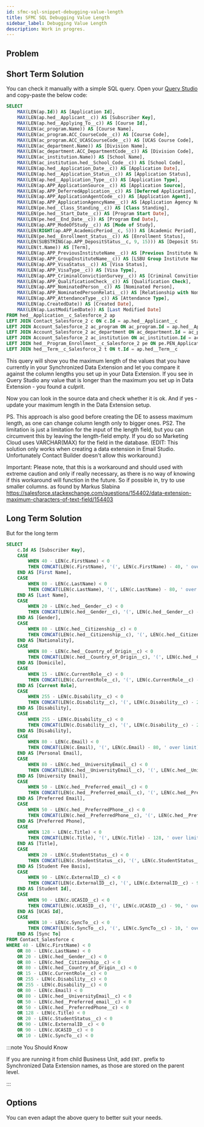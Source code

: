 ```yaml
---
id: sfmc-sql-snippet-debugging-value-length
title: SFMC SQL Debugging Value Length
sidebar_label: Debugging Value Length
description: Work in progres.
---
```



<LeadText content='Work in progres.' />

## Problem



## Short Term Solution

You can check it manually with a simple SQL query. Open your [Query Studio](./sfmc-sql-basics.mdx#query-studio) and copy-paste the below code:

```sql
SELECT
    MAX(LEN(ap.Id)) AS [Application Id],
    MAX(LEN(ap.hed__Applicant__c)) AS [Subscriber Key],
    MAX(LEN(ap.hed__Applying_To__c)) AS [Course Id],
    MAX(LEN(ac_program.Name)) AS [Course Name],
    MAX(LEN(ac_program.ACC_CourseCode__c)) AS [Course Code],
    MAX(LEN(ac_program.ACC_UCASCourseCode__c)) AS [UCAS Course Code],
    MAX(LEN(ac_department.Name)) AS [Division Name],
    MAX(LEN(ac_department.ACC_DepartmentCode__c)) AS [Division Code],
    MAX(LEN(ac_institution.Name)) AS [School Name],
    MAX(LEN(ac_institution.hed__School_Code__c)) AS [School Code],
    MAX(LEN(ap.hed__Application_Date__c)) AS [Application Date],
    MAX(LEN(ap.hed__Application_Status__c)) AS [Application Status],
    MAX(LEN(ap.hed__Application_Type__c)) AS [Application Type],
    MAX(LEN(ap.APP_ApplicationSource__c)) AS [Application Source],
    MAX(LEN(ap.APP_DeferredApplication__c)) AS [Deferred Application],
    MAX(LEN(ap.APP_ApplicationAgentCode__c)) AS [Application Agent],
    MAX(LEN(ap.APP_ApplicationAgencyName__c)) AS [Application Agency Name],
    MAX(LEN(pe.hed__Class_Standing__c)) AS [Class Standing],
    MAX(LEN(pe.hed__Start_Date__c)) AS [Program Start Date],
    MAX(LEN(pe.hed__End_Date__c)) AS [Program End Date],
    MAX(LEN(ap.APP_ModeOfStudy__c)) AS [Mode of Study],
    MAX(LEN(RIGHT(ap.APP_AcademicPeriod__c, 5))) AS [Academic Period],
    MAX(LEN(pe.hed__Enrollment_Status__c)) AS [Enrollment Status],
    MAX(LEN(SUBSTRING(ap.APP_DepositStatus__c, 9, 15))) AS [Deposit Status],
    MAX(LEN(t.Name)) AS [Term],
    MAX(LEN(ap.APP_PreviousInstituteName__c)) AS [Previous Institute Name],
    MAX(LEN(ap.APP_GroupInstituteName__c)) AS [LSBU Group Institute Name],
    MAX(LEN(ap.APP_VisaStatus__c)) AS [Visa Status],
    MAX(LEN(ap.APP_VisaType__c)) AS [Visa Type],
    MAX(LEN(ap.APP_CriminalConvictionSurvey__c)) AS [Criminal Convition Survey],
    MAX(LEN(ap.APP_QualificationCheck__c)) AS [Qualification Check],
    MAX(LEN(ap.APP_NominatedPerson__c)) AS [Nominated Person],
    MAX(LEN(ap.APP_NominatedPersonRelati__c)) AS [Relationship with Nominated Person],
    MAX(LEN(ap.APP_AttendanceType__c)) AS [Attendance Type],
    MAX(LEN(ap.CreatedDate)) AS [Created Date],
    MAX(LEN(ap.LastModifiedDate)) AS [Last Modified Date]
FROM hed__Application__c_Salesforce_2 ap
LEFT JOIN Contact_Salesforce_2 c ON c.Id = ap.hed__Applicant__c
LEFT JOIN Account_Salesforce_2 ac_program ON ac_program.Id = ap.hed__Applying_To__c
LEFT JOIN Account_Salesforce_2 ac_department ON ac_department.Id = ac_program.ParentId
LEFT JOIN Account_Salesforce_2 ac_institution ON ac_institution.Id = ac_department.ParentId
LEFT JOIN hed__Program_Enrollment__c_Salesforce_2 pe ON pe.PEN_Application__c = ap.Id
LEFT JOIN hed__Term__c_Salesforce_2 t ON t.Id = ap.hed__Term__c
```

This query will show you the maximum length of the values that you have currently in your Synchronized Data Extension and let you compare it against the column lengths you set up in your Data Extension. If you see in Query Studio any value that is longer than the maximum you set up in Data Extension - you found a culprit.

Now you can look in the source data and check whether it is ok. And if yes - update your maximum length in the Data Extension setup.

PS. This approach is also good before creating the DE to assess maximum length, as one can change column length only to bigger ones.
PS2.
The limitation is just a limitation for the input of the length field, but you can circumvent this by leaving the length-field empty. If you do so Marketing Cloud uses VARCHAR(MAX) for the field in the database. (EDIT: This solution only works when creating a data extension in Email Studio. Unfortunately Contact Builder doesn't allow this workaround.)

Important: Please note, that this is a workaround and should used with extreme caution and only if really necessary, as there is no way of knowing if this workaround will function in the future. So if possible in, try to use smaller columns. as found by Markus Slabina https://salesforce.stackexchange.com/questions/154402/data-extension-maximum-characters-of-text-field/154403

## Long Term Solution

But for the long term

```sql
SELECT
    c.Id AS [Subscriber Key],
    CASE
        WHEN 40 - LEN(c.FirstName) < 0
        THEN CONCAT(LEN(c.FirstName), '(', LEN(c.FirstName) - 40, ' over limit)')
    END AS [First Name],
    CASE
        WHEN 80 - LEN(c.LastName) < 0
        THEN CONCAT(LEN(c.LastName), '(', LEN(c.LastName) - 80, ' over limit)')
    END AS [Last Name],
    CASE
        WHEN 20 - LEN(c.hed__Gender__c) < 0
        THEN CONCAT(LEN(c.hed__Gender__c), '(', LEN(c.hed__Gender__c) - 20, ' over limit)')
    END AS [Gender],
    CASE
        WHEN 80 - LEN(c.hed__Citizenship__c) < 0
        THEN CONCAT(LEN(c.hed__Citizenship__c), '(', LEN(c.hed__Citizenship__c) - 80, ' over limit)')
    END AS [Nationality],
    CASE
        WHEN 80 - LEN(c.hed__Country_of_Origin__c) < 0
        THEN CONCAT(LEN(c.hed__Country_of_Origin__c), '(', LEN(c.hed__Country_of_Origin__c) - 80, ' over limit)')
    END AS [Domicile],
    CASE
        WHEN 15 - LEN(c.CurrentRole__c) < 0
        THEN CONCAT(LEN(c.CurrentRole__c), '(', LEN(c.CurrentRole__c) - 15, ' over limit)')
    END AS [Current Role],
    CASE
        WHEN 255 - LEN(c.Disability__c) < 0
        THEN CONCAT(LEN(c.Disability__c), '(', LEN(c.Disability__c) - 255, ' over limit)')
    END AS [Disability],
    CASE
        WHEN 255 - LEN(c.Disability__c) < 0
        THEN CONCAT(LEN(c.Disability__c), '(', LEN(c.Disability__c) - 255, ' over limit)')
    END AS [Disability],
    CASE
        WHEN 80 - LEN(c.Email) < 0
        THEN CONCAT(LEN(c.Email), '(', LEN(c.Email) - 80, ' over limit)')
    END AS [Personal Email],
    CASE
        WHEN 80 - LEN(c.hed__UniversityEmail__c) < 0
        THEN CONCAT(LEN(c.hed__UniversityEmail__c), '(', LEN(c.hed__UniversityEmail__c) - 80, ' over limit)')
    END AS [University Email],
    CASE
        WHEN 50 - LEN(c.hed__Preferred_email__c) < 0
        THEN CONCAT(LEN(c.hed__Preferred_email__c), '(', LEN(c.hed__Preferred_email__c) - 50, ' over limit)')
    END AS [Preferred Email],
    CASE
        WHEN 50 - LEN(c.hed__PreferredPhone__c) < 0
        THEN CONCAT(LEN(c.hed__PreferredPhone__c), '(', LEN(c.hed__PreferredPhone__c) - 50, ' over limit)')
    END AS [Preferred Phone],
    CASE
        WHEN 128 - LEN(c.Title) < 0
        THEN CONCAT(LEN(c.Title), '(', LEN(c.Title) - 128, ' over limit)')
    END AS [Title],
    CASE
        WHEN 20 - LEN(c.StudentStatus__c) < 0
        THEN CONCAT(LEN(c.StudentStatus__c), '(', LEN(c.StudentStatus__c) - 20, ' over limit)')
    END AS [Student Fee Basis],
    CASE
        WHEN 90 - LEN(c.ExternalID__c) < 0
        THEN CONCAT(LEN(c.ExternalID__c), '(', LEN(c.ExternalID__c) - 90, ' over limit)')
    END AS [Student Id],
    CASE
        WHEN 90 - LEN(c.UCASID__c) < 0
        THEN CONCAT(LEN(c.UCASID__c), '(', LEN(c.UCASID__c) - 90, ' over limit)')
    END AS [UCAS Id],
    CASE
        WHEN 10 - LEN(c.SyncTo__c) < 0
        THEN CONCAT(LEN(c.SyncTo__c), '(', LEN(c.SyncTo__c) - 10, ' over limit)')
    END AS [Sync To]
FROM Contact_Salesforce c
WHERE 40 - LEN(c.FirstName) < 0
    OR 80 - LEN(c.LastName) < 0
    OR 20 - LEN(c.hed__Gender__c) < 0
    OR 80 - LEN(c.hed__Citizenship__c) < 0
    OR 80 - LEN(c.hed__Country_of_Origin__c) < 0
    OR 15 - LEN(c.CurrentRole__c) < 0
    OR 255 - LEN(c.Disability__c) < 0
    OR 255 - LEN(c.Disability__c) < 0
    OR 80 - LEN(c.Email) < 0
    OR 80 - LEN(c.hed__UniversityEmail__c) < 0
    OR 50 - LEN(c.hed__Preferred_email__c) < 0
    OR 50 - LEN(c.hed__PreferredPhone__c) < 0
    OR 128 - LEN(c.Title) < 0
    OR 20 - LEN(c.StudentStatus__c) < 0
    OR 90 - LEN(c.ExternalID__c) < 0
    OR 90 - LEN(c.UCASID__c) < 0
    OR 10 - LEN(c.SyncTo__c) < 0
```



:::note You Should Know

If you are running it from child Business Unit, add `ENT.` prefix to Synchronized Data Extension names, as those are stored on the parent level.

:::

## Options

You can even adapt the above query to better suit your needs.
